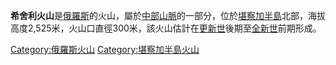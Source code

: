 '''希舍利火山'''是[[俄羅斯|俄羅斯]]的火山，屬於[[中部山脈|中部山脈]]的一部分，位於[[堪察加半島|堪察加半島]]北部，海拔高度2,525米，火山口直徑300米，該火山估計在[[更新世|更新世]]後期至[[全新世|全新世]]前期形成。

[[Category:俄羅斯火山|Category:俄羅斯火山]]
[[Category:堪察加半島火山|Category:堪察加半島火山]]
{{Russia-geo-stub}}